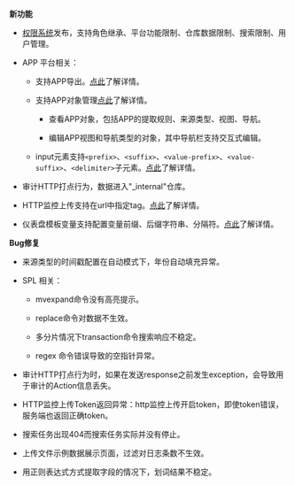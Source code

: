 **新功能**

* [权限系统](/express/manual/6663/role-based-access-control)发布，支持角色继承、平台功能限制、仓库数据限制、搜索限制、用户管理。

* APP 平台相关：

	* 支持APP导出。[点此](/express/manual/6357/manual)了解详情。
	
	* 支持APP对象管理[点此](/express/manual/6357/manual)了解详情。
	
		* 查看APP对象，包括APP的提取规则、来源类型、视图、导航。
		
		* 编辑APP视图和导航类型的对象，其中导航栏支持交互式编辑。
		
	* input元素支持`<prefix>`、`<suffix>`、`<value-prefix>`、`<value-suffix>`、`<delimiter>`子元素。[点此](/express/extend/6568/input)了解详情。

* 审计HTTP打点行为，数据进入"_internal"仓库。

* HTTP监控上传支持在url中指定tag。[点此](/express/manual/6025/monitoring_upload)了解详情。

* 仪表盘模板变量支持配置变量前缀、后缀字符串、分隔符。[点此](/express/manual/6056/dashboard)了解详情。


**Bug修复**

* 来源类型的时间戳配置在自动模式下，年份自动填充异常。

* SPL 相关：

	* mvexpand命令没有高亮提示。
	
	* replace命令对数据不生效。
	
	* 多分片情况下transaction命令搜索响应不稳定。

	* regex 命令错误导致的空指针异常。
	
* 审计HTTP打点行为时，如果在发送response之前发生exception，会导致用于审计的Action信息丢失。

* HTTP监控上传Token返回异常：http监控上传开启token，即使token错误，服务端也返回正确token。

* 搜索任务出现404而搜索任务实际并没有停止。

* 上传文件示例数据展示页面，过滤对日志条数不生效。

* 用正则表达式方式提取字段的情况下，划词结果不稳定。